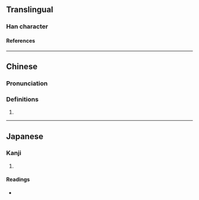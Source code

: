 {{character info}}
==Translingual==

===Han character===
{{Han char|rn=46|rad=山|as=06|sn=9|four=22227|canj=UMNN|ids=⿱山列}}

====References====
{{Han ref|kx=0311.030|dkj=08055|dj=0611.020|hdz=10770.010|uh=5CDB}}

----

==Chinese==
{{zh-forms|alt=峢,峲}}

===Pronunciation===
{{zh-pron
|m=lǐ
|c=lei5
|mc=y
|oc=y
|cat=
}}

===Definitions===
{{zh-hanzi}}

# {{zh-only|峛崺}}

----

==Japanese==

===Kanji===
{{ja-kanji|grade=|rs=山06}}

# {{rfdef|ja|sort=山06}}

====Readings====
* {{ja-readings|on=[[り]] (ri)|kun=[[さかみち]] (sakamichi)}}